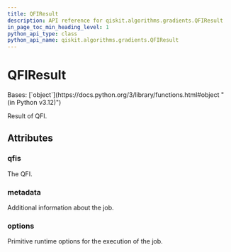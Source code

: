 ```yaml
---
title: QFIResult
description: API reference for qiskit.algorithms.gradients.QFIResult
in_page_toc_min_heading_level: 1
python_api_type: class
python_api_name: qiskit.algorithms.gradients.QFIResult
---
```


# QFIResult

<Class id="qiskit.algorithms.gradients.QFIResult" isDedicatedPage={true} github="https://github.com/qiskit/qiskit/tree/stable/0.45/qiskit/algorithms/gradients/qfi_result.py" signature="qiskit.algorithms.gradients.QFIResult(qfis, metadata, options)">
  Bases: [`object`](https://docs.python.org/3/library/functions.html#object "(in Python v3.12)")

  Result of QFI.

  ## Attributes

  ### qfis

  <Attribute id="qiskit.algorithms.gradients.QFIResult.qfis" name="qfis" attributeTypeHint="list[numpy.ndarray]">
    The QFI.
  </Attribute>

  ### metadata

  <Attribute id="qiskit.algorithms.gradients.QFIResult.metadata" name="metadata" attributeTypeHint="list[dict[str, Any]]">
    Additional information about the job.
  </Attribute>

  ### options

  <Attribute id="qiskit.algorithms.gradients.QFIResult.options" name="options" attributeTypeHint="Options">
    Primitive runtime options for the execution of the job.
  </Attribute>
</Class>

